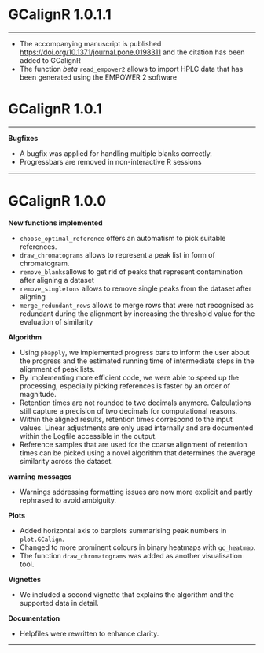 # GCalignR 1.0.1.1
___

* The accompanying manuscript is published <https://doi.org/10.1371/journal.pone.0198311> and the citation has been added to GCalignR
* The function *beta* `read_empower2` allows to import HPLC data that has been generated using the EMPOWER 2 software

# GCalignR 1.0.1
___

**Bugfixes**

* A bugfix was applied for handling multiple blanks correctly.
* Progressbars are removed in non-interactive R sessions

___

# GCalignR 1.0.0

**New functions implemented**

* `choose_optimal_reference` offers an automatism to pick suitable references.
* `draw_chromatograms` allows to represent a peak list in form of chromatogram.
* `remove_blanks`allows to get rid of peaks that represent contamination after aligning a dataset
* `remove_singletons` allows to remove single peaks from the dataset after aligning
* `merge_redundant_rows` allows to merge rows that were not recognised as redundant during the alignment by increasing the threshold value for the evaluation of similarity

**Algorithm**

* Using `pbapply`, we implemented progress bars to inform the user about the progress and the estimated running time of intermediate steps in the alignment of peak lists.
* By implementing more efficient code, we were able to speed up the processing, especially picking references is faster by an order of magnitude. 
* Retention times are not rounded to two decimals anymore. Calculations still capture a precision of two decimals for computational reasons.
* Within the aligned results, retention times correspond to the input values. Linear adjustments are only used internally and are documented within the Logfile accessible in the output.
* Reference samples that are used for the coarse alignment of retention times can be picked using a novel algorithm that determines the average similarity across the dataset. 

**warning messages**

* Warnings addressing formatting issues are now more explicit and partly rephrased to avoid ambiguity.

**Plots** 

* Added horizontal axis to barplots summarising peak numbers in `plot.GCalign`.
* Changed to more prominent colours in binary heatmaps with `gc_heatmap`.
* The function `draw_chromatograms` was added as another visualisation tool. 

**Vignettes**

* We included a second vignette that explains the algorithm and the supported data in detail.

**Documentation**

* Helpfiles were rewritten to enhance clarity.

___
